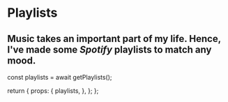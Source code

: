 
# Playlists

## Music takes an important part of my life. Hence, I've made some *Spotify* playlists to match any mood.

<Playlists playlists={props.playlists}/>

  const playlists = await getPlaylists();

  return {
    props: {
      playlists,
    },
  };
};

